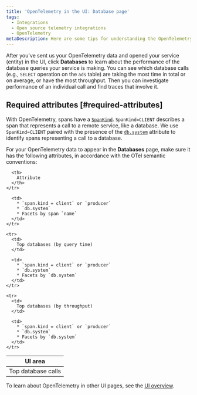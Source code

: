 ```yaml
---
title: 'OpenTelemetry in the UI: Database page'
tags:
  - Integrations
  - Open source telemetry integrations
  - OpenTelemetry
metaDescription: Here are some tips for understanding the OpenTelemetry database page in the New Relic UI.
---
```


After you've sent us your OpenTelemetry data and opened your service (entity) in the UI, click **Databases** to learn about the performance of the database queries your service is making. You can see which database calls (e.g., `SELECT` operation on the `ads` table) are taking the most time in total or on average, or have the most throughput. Then you can investigate performance of an individual call and find traces that involve it.

## Required attributes [#required-attributes]

With OpenTelemetry, spans have a [`SpanKind`](https://github.com/open-telemetry/opentelemetry-specification/blob/main/specification/trace/api.md#spankind). `SpanKind=CLIENT` describes a span that represents a call to a remote service, like a database. We use `SpanKind=CLIENT` paired with the presence of the [`db.system`](https://github.com/open-telemetry/opentelemetry-specification/blob/main/specification/trace/semantic_conventions/database.md) attribute to identify spans representing a call to a database.

For your OpenTelemetry data to appear in the **Databases** page, make sure it has the following attributes, in accordance with the OTel semantic conventions:

<table>
  <thead>
    <tr>
      <th style={{ width: "200px" }}>
        UI area
      </th>

      <th>
        Attribute
      </th>
    </tr>
  </thead>

  <tbody>
    <tr>
      <td>
        Top database calls
      </td>

      <td>
        * `span.kind = client` or `producer`
        * `db.system`
        * Facets by span `name`
      </td>
    </tr>

    <tr>
      <td>
        Top databases (by query time)
      </td>

      <td>
        * `span.kind = client` or `producer`
        * `db.system`
        * Facets by `db.system`
      </td>
    </tr>

    <tr>
      <td>
        Top databases (by throughput)
      </td>

      <td>
        * `span.kind = client` or `producer`
        * `db.system`
        * Facets by `db.system`
      </td>
    </tr>
  </tbody>
</table>

To learn about OpenTelemetry in other UI pages, see the [UI overview](/docs/more-integrations/open-source-telemetry-integrations/opentelemetry/view-your-data/opentelemetry-view-your-data).
